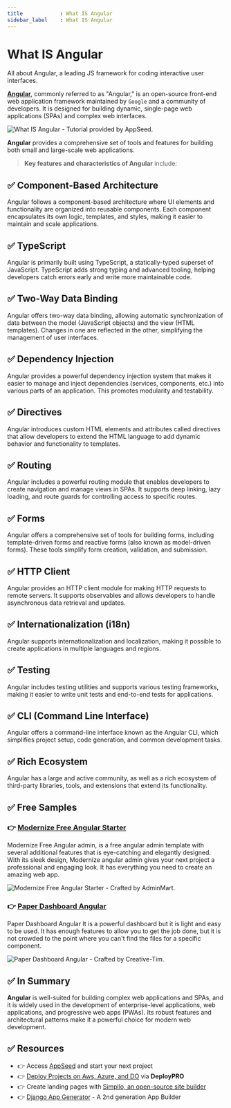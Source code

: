 ```yaml
---
title            : What IS Angular 
sidebar_label    : What IS Angular
---
```


# What IS Angular

<SubHeading>All about Angular, a leading JS framework for coding interactive user interfaces.</SubHeading>

**[Angular](https://angular.io/)**, commonly referred to as "Angular," is an open-source front-end web application framework maintained by `Google` and a community of developers. 
It is designed for building dynamic, single-page web applications (SPAs) and complex web interfaces. 

![What IS Angular - Tutorial provided by AppSeed.](https://github-production-user-asset-6210df.s3.amazonaws.com/51070104/269986948-71d9a39a-2317-4faa-8475-d4017922e5d1.jpg) 

**Angular** provides a comprehensive set of tools and features for building both small and large-scale web applications.

> **Key features and characteristics of Angular** include:

## ✅ **Component-Based Architecture** 

Angular follows a component-based architecture where UI elements and functionality are organized into reusable components. 
Each component encapsulates its own logic, templates, and styles, making it easier to maintain and scale applications.

## ✅ **TypeScript** 

Angular is primarily built using TypeScript, a statically-typed superset of JavaScript. 
TypeScript adds strong typing and advanced tooling, helping developers catch errors early and write more maintainable code.

## ✅ **Two-Way Data Binding** 

Angular offers two-way data binding, allowing automatic synchronization of data between the model (JavaScript objects) and the view (HTML templates). 
Changes in one are reflected in the other, simplifying the management of user interfaces.

## ✅ **Dependency Injection** 

Angular provides a powerful dependency injection system that makes it easier to manage and inject dependencies (services, components, etc.) into various parts of an application. 
This promotes modularity and testability.

## ✅ **Directives** 

Angular introduces custom HTML elements and attributes called directives that allow developers to extend the HTML language to add dynamic behavior and functionality to templates.

## ✅ **Routing** 

Angular includes a powerful routing module that enables developers to create navigation and manage views in SPAs. 
It supports deep linking, lazy loading, and route guards for controlling access to specific routes.

## ✅ **Forms** 

Angular offers a comprehensive set of tools for building forms, including template-driven forms and reactive forms (also known as model-driven forms). 
These tools simplify form creation, validation, and submission.

## ✅ **HTTP Client** 

Angular provides an HTTP client module for making HTTP requests to remote servers. It supports observables and allows developers to handle asynchronous data retrieval and updates.

## ✅ **Internationalization (i18n)** 

Angular supports internationalization and localization, making it possible to create applications in multiple languages and regions.

## ✅ **Testing** 

Angular includes testing utilities and supports various testing frameworks, making it easier to write unit tests and end-to-end tests for applications.

## ✅ **CLI (Command Line Interface)** 

Angular offers a command-line interface known as the Angular CLI, which simplifies project setup, code generation, and common development tasks.

## ✅ **Rich Ecosystem**

Angular has a large and active community, as well as a rich ecosystem of third-party libraries, tools, and extensions that extend its functionality.

## ✅ Free Samples 

### 👉 [Modernize Free Angular Starter](https://adminmart.com/product/modernize-free-angular-material-template/?ref=1)

Modernize Free Angular admin, is a free angular admin template with several additional features that is eye-catching and elegantly designed. 
With its sleek design, Modernize angular admin gives your next project a professional and engaging look. It has everything you need to create an amazing web app.

![Modernize Free Angular Starter - Crafted by AdminMart.](https://github-production-user-asset-6210df.s3.amazonaws.com/51070104/269988005-221290fa-b8f7-45dc-9c8d-17f5b110a3f6.png) 

### 👉 [Paper Dashboard Angular](https://www.creative-tim.com/product/paper-dashboard-angular?AFFILIATE=128200)

Paper Dashboard Angular It is a powerful dashboard but it is light and easy to be used. 
It has enough features to allow you to get the job done, but it is not crowded to the point where you can't find the files for a specific component.

![Paper Dashboard Angular - Crafted by Creative-Tim.](https://github-production-user-asset-6210df.s3.amazonaws.com/51070104/269989536-46271754-b7f7-4780-b638-8310f9dd0d06.png)

## ✅ In Summary

**Angular** is well-suited for building complex web applications and SPAs, and it is widely used in the development of enterprise-level applications, web applications, and progressive web apps (PWAs). 
Its robust features and architectural patterns make it a powerful choice for modern web development.

## ✅ Resources 

- 👉 Access [AppSeed](https://appseed.us/) and start your next project
- 👉 [Deploy Projects on Aws, Azure, and DO](https://www.docs.deploypro.dev/) via **DeployPRO**
- 👉 Create landing pages with [Simpllo, an open-source site builder](https://www.simpllo.com/)
- 👉 [Django App Generator](https://app-generator.dev/django/) - A 2nd generation App Builder
